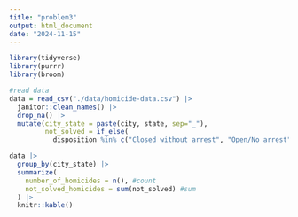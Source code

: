 ```yaml
---
title: "problem3"
output: html_document
date: "2024-11-15"
---
```


```r
library(tidyverse)
library(purrr)
library(broom)
```


```r
#read data
data = read_csv("./data/homicide-data.csv") |>
  janitor::clean_names() |>
  drop_na() |>
  mutate(city_state = paste(city, state, sep="_"), 
         not_solved = if_else(
           disposition %in% c("Closed without arrest", "Open/No arrest"), 1, 0))  # if match, add 1, otherwise, add 0. 
```

```r
data |>
  group_by(city_state) |>
  summarize(
    number_of_homicides = n(), #count
    not_solved_homicides = sum(not_solved) #sum
  ) |>
  knitr::kable()
```


